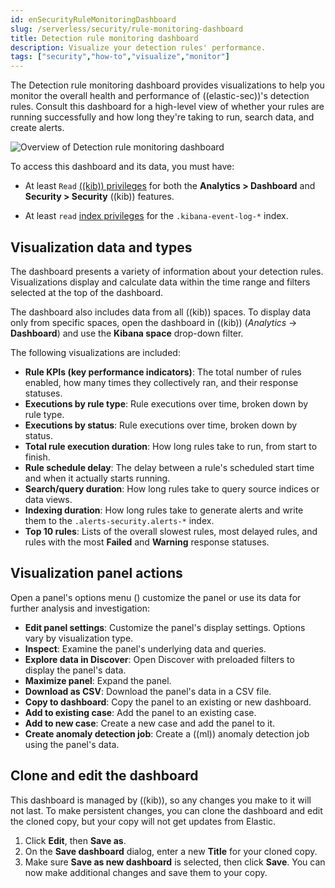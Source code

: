 ```yaml
---
id: enSecurityRuleMonitoringDashboard
slug: /serverless/security/rule-monitoring-dashboard
title: Detection rule monitoring dashboard
description: Visualize your detection rules' performance.
tags: ["security","how-to","visualize","monitor"]
---
```


<div id="rule-monitoring-dashboard"></div>

The Detection rule monitoring dashboard provides visualizations to help you monitor the overall health and performance of ((elastic-sec))'s detection rules. Consult this dashboard for a high-level view of whether your rules are running successfully and how long they're taking to run, search data, and create alerts.

![Overview of Detection rule monitoring dashboard](../images/rule-monitoring-dashboard/-dashboards-rule-monitoring-overview.png)

<DocCallOut title="Requirements">

To access this dashboard and its data, you must have:

* At least `Read` [((kib)) privileges](((kibana-ref))/kibana-role-management.html#adding_kibana_privileges) for both the **Analytics > Dashboard** and **Security > Security** ((kib)) features.

* At least `read` [index privileges](((kibana-ref))/kibana-role-management.html#adding_index_privileges) for the `.kibana-event-log-*` index.

</DocCallOut>

<div id="rule-monitoring-visualizations"></div>

## Visualization data and types

The dashboard presents a variety of information about your detection rules. Visualizations display and calculate data within the time range and filters selected at the top of the dashboard.

The dashboard also includes data from all ((kib)) spaces. To display data only from specific spaces, open the dashboard in ((kib)) (*Analytics* -> **Dashboard**) and use the **Kibana space** drop-down filter.

The following visualizations are included:

* **Rule KPIs (key performance indicators)**: The total number of rules enabled, how many times they collectively ran, and their response statuses.
* **Executions by rule type**: Rule executions over time, broken down by rule type.
* **Executions by status**: Rule executions over time, broken down by status.
* **Total rule execution duration**: How long rules take to run, from start to finish.
* **Rule schedule delay**: The delay between a rule's scheduled start time and when it actually starts running.
* **Search/query duration**: How long rules take to query source indices or data views.
* **Indexing duration**: How long rules take to generate alerts and write them to the `.alerts-security.alerts-*` index.
* **Top 10 rules**: Lists of the overall slowest rules, most delayed rules, and rules with the most **Failed** and **Warning** response statuses.

<div id="rule-visualization-actions"></div>

## Visualization panel actions

Open a panel's options menu (<DocImage flatImage alt="Options menu,18,18" url="../images/rule-monitoring-dashboard/-detections-three-dot-icon.png" />) customize the panel or use its data for further analysis and investigation:

* **Edit panel settings**: Customize the panel's display settings. Options vary by visualization type.
* **Inspect**: Examine the panel's underlying data and queries.
* **Explore data in Discover**: Open Discover with preloaded filters to display the panel's data.
* **Maximize panel**: Expand the panel.
* **Download as CSV**: Download the panel's data in a CSV file.
* **Copy to dashboard**: Copy the panel to an existing or new dashboard.
* **Add to existing case**: Add the panel to an existing case.
* **Add to new case**: Create a new case and add the panel to it.
* **Create anomaly detection job**: Create a ((ml)) anomaly detection job using the panel's data.

<div id="clone-edit-dashboard"></div>

## Clone and edit the dashboard

This dashboard is managed by ((kib)), so any changes you make to it will not last. To make persistent changes, you can clone the dashboard and edit the cloned copy, but your copy will not get updates from Elastic.

1. Click **Edit**, then **Save as**.
1. On the **Save dashboard** dialog, enter a new **Title** for your cloned copy.
1. Make sure **Save as new dashboard** is selected, then click **Save**. You can now make additional changes and save them to your copy.


